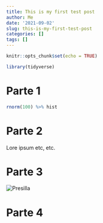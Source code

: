 ```yaml
---
title: This is my first test post
author: Me
date: '2021-09-02'
slug: this-is-my-first-test-post
categories: []
tags: []
---
```


```r
knitr::opts_chunk$set(echo = TRUE)

library(tidyverse)
```

# Parte 1

```r
rnorm(100) %>% hist
```

# Parte 2

Lore ipsum etc, etc.

# Parte 3

![](images/Presa%20Aldeadavila.jpg "Presilla")

# Parte 4
